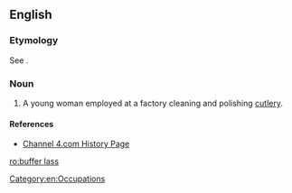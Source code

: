 ==English==

===Etymology===
See {{m|en|buff||to polish}}.

===Noun===
{{en-noun|head=[[buffer]] [[lass]]|buffer lasses}}

# {{lb|en|British|obsolete}} A young woman employed at a factory cleaning and polishing [[cutlery]].

====References====
* [http://www.channel4.com/history/microsites/W/worstjobs/victorian2.html#3 Channel 4.com History Page]

[[Category:en:Occupations]]

[[ro:buffer lass]]